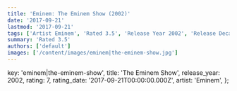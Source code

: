 ```yaml
---
title: 'Eminem: The Eminem Show (2002)'
date: '2017-09-21'
lastmod: '2017-09-21'
tags: ['Artist Eminem', 'Rated 3.5', 'Release Year 2002', 'Release Decade 2000']
summary: 'Rated 3.5'
authors: ['default']
images: ['/content/images/eminem|the-eminem-show.jpg']
---
```


  key: 'eminem|the-eminem-show',
  title: 'The Eminem Show',
  release_year: 2002,
  rating: 7,
  rating_date: '2017-09-21T00:00:00.000Z',
  artist: 'Eminem',
};

<MusicRating data={data} />
